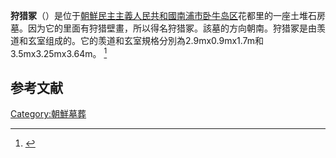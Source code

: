 {{noteTA
|1=zh-hans:冢;zh-hant:塚
}}
'''狩猎冢'''（{{lang-ko|수렵총}}）是位于[[朝鮮民主主義人民共和國|朝鮮民主主義人民共和國]][[南浦市|南浦市]][[卧牛岛区|卧牛岛区]]花都里的一座土堆石房墓。因为它的里面有狩猎壁畫，所以得名狩猎冢。該墓的方向朝南。狩猎冢是由羡道和玄室组成的。它的羡道和玄室規格分別為2.9mx0.9mx1.7m和3.5mx3.25mx3.64m。 
<ref>{{cite encyclopedia |title=狩猎冢 |encyclopedia=wikipedia |url=https://ko.wikipedia.org/wiki/%EC%88%98%EB%A0%B5%EC%B4%9D}}</ref>

==参考文献==
{{reflist}}

[[Category:朝鮮墓葬|Category:朝鮮墓葬]]